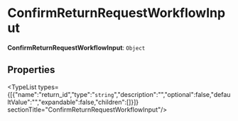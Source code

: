 
# ConfirmReturnRequestWorkflowInput

 **ConfirmReturnRequestWorkflowInput**: `Object`

## Properties

<TypeList types={[{"name":"return_id","type":"`string`","description":"","optional":false,"defaultValue":"","expandable":false,"children":[]}]}  sectionTitle="ConfirmReturnRequestWorkflowInput"/>
